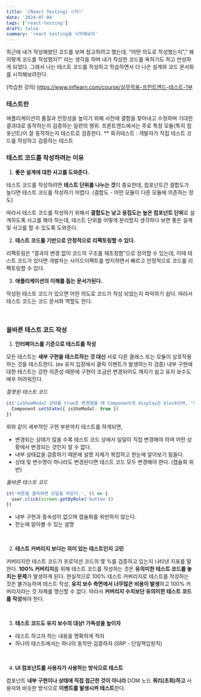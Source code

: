 ```yaml
---
title: '[React Testing] 시작!'
date: '2024-07-04'
tags: ['react-testing']
draft: false
summary: 'react testing을 시작해보자'
---
```


최근에 내가 작성해왔던 코드를 보며 참고하려고 했는데, “어떤 의도로 작성했는지”,” 왜 이렇게 코드를 작성했지?” 라는 생각을 하며 내가 작성한 코드를 욕하기도 하고 반성하게 되었다. 그래서 나는 테스트 코드를 작성하고 학습하면서 더 나은 설계와 코드 문서화를 시작해보려한다.

(학습한 강의) https://www.inflearn.com/course/실무적용-프런트엔드-테스트-1부

### 테스트란

애플리케이션의 품질과 안정성을 높이기 위해 사전에 결함을 찾아내고 수정하며 기대한 결과대로 동작하는지 검증하는 일련의 행위.
프론트엔드에서는 주로 특정 모듈(특히 컴포넌트)이 잘 동작하는지 테스트로 검증한다.
\*\* 회귀테스트 : 개발자가 직접 테스트 코드를 작성하고 검증하는 테스트

### 테스트 코드를 작성하려는 이유

1. **좋은 설계에 대한 사고를 도와준다.**

테스트 코드를 작성하려면 **테스트 단위를 나누는 것**이 중요한데, 컴포넌트간 결합도가 높다면 테스트 코드를 작성하기 어렵다. (결합도 - 어떤 모듈이 다른 모듈에 의존하는 정도)

따라서 테스트 코드를 작성하기 위해서 **결합도는 낮고 응집도는 높은 컴포넌트 단위**로 설계하도록 사고를 해야 하는데, 테스트 단위를 어떻게 분리할지 생각하다 보면 좋은 설계 및 사고를 할 수 있도록 도와준다.

2. **테스트 코드를 기반으로 안정적으로 리팩토링할 수 있다.**

리팩토링은 “결과의 변경 없이 코드의 구조를 재조정함”으로 정의할 수 있는데, 이때 테스트 코드가 있다면 개발자는 사이드이펙트를 방지하면서 빠르고 안정적으로 코드를 리펙토링할 수 있다.

3. **애플리케이션의 이해를 돕는 문서가된다.**

작성된 테스트 코드가 있으면 어떤 의도로 코드가 작성 되었는지 파악하기 쉽다. 따라서 테스트 코드는 코드 문서화 역할도 한다.

<br />

### 올바른 테스트 코드 작성

1. **인터페이스를 기준으로 테스트를 작성**

모든 테스트는 **세부 구현을 테스트하는 것 대신** 서로 다른 클래스 또는 모듈이 상호작용하는 것을 테스트한다. (ex 유저 입장에서 클릭 이벤트가 발생하는지 검증)
내부 구현에 대한 테스트는 강한 의존성 때문에 구현이 조금만 변경되어도 깨지기 쉽고 유지 보수도 매우 어려워진다.

_잘못된 테스트 코드_

```typescript
it('isShowModal 상태를 true로 변경했을 때 Component의 display은 block이며, "아녕하세요!" 테스트가 노출된다.', () => {
  Component.setState({ isShoModal: true })
})
```

위와 같이 세부적인 구현 부분까지 테스트를 하게되면,

- 변경되는 상태가 많을 수록 테스트 코드 상에서 일일이 직접 변경해야 하며 어떤 상황에서 변경되는 것인지 알 수 없다.
- 내부 상태값을 검증하기 때문에 설명 자체가 복잡하고 한눈에 알아보기 힘들다.
- 상태 및 변수명이 하나라도 변경된다면 테스트 코드 모두 변경해야 한다. (캡슐화 위반)

_올바른 테스트 코드_

```typescript
it('버튼을 클릭하면 모달을 띄운다.', () => {
  user.click(screen.getByRole('button'))
})
```

- 내부 구현과 종속성이 없으며 캡슐화를 위반하지 않는다.
- 한눈에 알아볼 수 있는 설명

<br />

2. **테스트 커버리지 보다는 의미 있는 테스트인지 고민**

커버리지란 테스트 코드가 프로덕션 코드의 몇 %를 검증하고 있는지 나타낸 지표를 말한다.
**100% 커버리지**를 위해 테스트 코드를 작성하는 것은 **유의미한 테스트 코드를 놓치는 문제**가 발생하게 된다. 현실적으로 100% 테스트 커버리지로 테스트를 작성하는 것은 불가능하며 테스트 작성, **유지 보수 측면에서 너무많은 비용이 발생**하고 100% 커버리지라는 것 자체를 맹신할 수 없다. 따라서 **커버리지 수치보단 유의미한 테스트 코드를 작성**해야 한다.

<br />

3. **테스트 코드도 유지 보수의 대상! 가독성을 높이자**

- 테스트 하고자 하는 내용을 명확하게 적자
- 하나의 테스트에서는 하나의 동작만 검증하자 (SRP - 단일책임원칙)

<br />

4. **UI 컴포넌트를 사용자가 사용하는 방식으로 테스트**

컴포넌트 **내부 구현이나 상태에 직접 접근한 것이 아니라** DOM 노드 **쿼리(조회)하고** 사용자와 비슷한 방식으로 **이벤트를 발생시켜 테스트**한다.
